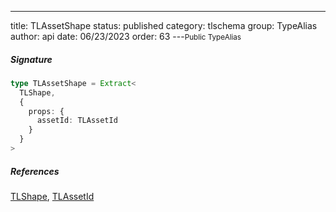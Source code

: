 ---
title: TLAssetShape
status: published
category: tlschema
group: TypeAlias
author: api
date: 06/23/2023
order: 63
---<Small>Public TypeAlias</Small>




##### Signature


```ts
type TLAssetShape = Extract<
  TLShape,
  {
    props: {
      assetId: TLAssetId
    }
  }
>
```

##### References

[TLShape](/gen/tlschema/TLShape-type), [TLAssetId](/gen/tlschema/TLAssetId-type)

